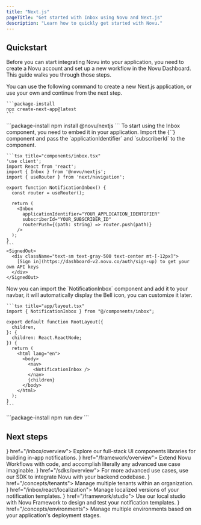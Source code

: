 ```yaml
---
title: "Next.js"
pageTitle: "Get started with Inbox using Novu and Next.js"
description: "Learn how to quickly get started with Novu."
---
```



## Quickstart

Before you can start integrating Novu into your application, you need to create a Novu account and set up a new workflow in the Novu Dashboard. This guide walks you through those steps.

<Steps>
  <CreateAccountStep />

  <Step title="Create a new Next.js application">
    You can use the following command to create a new Next.js application, or use your own and continue from the next step.

    ```package-install 
    npx create-next-app@latest
    ```
  </Step>

  <Step title="Install the Inbox package">
    ```package-install 
    npm install @novu/nextjs
    ```
  </Step>

  <Step title="Create the Inbox component">
    To start using the Inbox component, you need to embed it in your application. 
    Import the <Method href="/platform/inbox/react/components/inbox">{`<Inbox />`}</Method>
     component and pass the <Tooltip content="The application identifier is a unique identifier for your application. You can find it in the Novu Dashboard under the API keys page.">`applicationIdentifier`</Tooltip> and <Tooltip content="The subscriber ID is the unique identifier for the user in your application, typically the user's id in your database.">`subscriberId`</Tooltip> to the component.
      
    ```tsx title="components/inbox.tsx"
    'use client';
    import React from 'react';
    import { Inbox } from '@novu/nextjs';
    import { useRouter } from 'next/navigation';
    
    export function NotificationInbox() {
      const router = useRouter();
      
      return (
        <Inbox
          applicationIdentifier="YOUR_APPLICATION_IDENTIFIER"
          subscriberId="YOUR_SUBSCRIBER_ID"
          routerPush={(path: string) => router.push(path)}
        />
      );
    }
    ```
    <SignedOut>
      <div className="text-sm text-gray-500 text-center mt-[-12px]">
        [Sign in](https://dashboard-v2.novu.co/auth/sign-up) to get your own API keys
      </div>
    </SignedOut>
  </Step>

  <Step title="Add the Inbox to your navbar">
    Now you can import the `NotificationInbox` component and add it to your navbar, it will automatically display the Bell icon, you can customize it later.
    
    ```tsx title="app/layout.tsx"
    import { NotificationInbox } from "@/components/inbox";

    export default function RootLayout({
      children,
    }: {
      children: React.ReactNode;
    }) {
      return (
        <html lang="en">
          <body>
            <nav>
              <NotificationInbox />
            </nav>
            {children}
          </body>
        </html>
      );
    }
    ```
  </Step>

  <CreateSubscriberStep />

  <Step title="Start the development server">
    ```package-install 
    npm run dev
    ```
  </Step>

  <TriggerNotificationStep />

</Steps>

## Next steps

<Cards cols={2}>
  <Card title="Inbox and preferences UI components" icon={<Library />} href="/inbox/overview">
    Explore our full-stack UI components libraries for building in-app notifications.
  </Card>
  <Card title="Novu Framework " icon={<Code2 />} href="/framework/overview">
    Extend Novu Workflows with code, and accomplish literally any advanced use case imaginable.
  </Card>
  <Card title="Framework SDK" icon={<Code2 />} href="/sdks/overview">
    For more advanced use cases, use our SDK to integrate Novu with your backend codebase.
  </Card>
  <Card title="Multi-tenancy" icon={<Users2 />} href="/concepts/tenants">
    Manage multiple tenants within an organization.
  </Card>
  <Card title="Localization" icon={<Globe2 />} href="/inbox/react/localization">
    Manage localized versions of your notification templates.
  </Card>
  <Card title="Local studio" icon={<Laptop />} href="/framework/studio">
    Use our local studio with Novu Framework to design and test your notification templates.
  </Card>
  <Card title="Environments" icon={<Layers />} href="/concepts/environments">
    Manage multiple environments based on your application's deployment stages.
  </Card>
</Cards>
